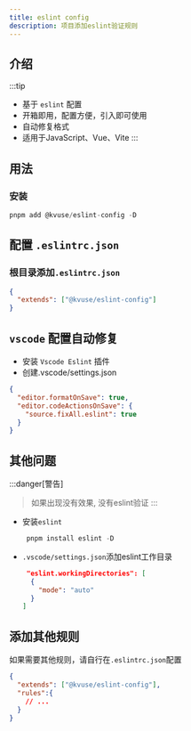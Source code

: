 ```yaml
---
title: eslint config
description: 项目添加eslint验证规则
---
```


## 介绍

:::tip

- 基于 `eslint` 配置
- 开箱即用，配置方便，引入即可使用
- 自动修复格式
- 适用于JavaScript、Vue、Vite
:::

## 用法

### 安装

```js
pnpm add @kvuse/eslint-config -D
```

## 配置 `.eslintrc.json`  

### 根目录添加`.eslintrc.json`  

```json
{
  "extends": ["@kvuse/eslint-config"]
}
```

## `vscode` 配置自动修复

- 安装 `Vscode Eslint` 插件  
- 创建.vscode/settings.json

```json
{
  "editor.formatOnSave": true,
  "editor.codeActionsOnSave": {
    "source.fixAll.eslint": true
  }
}
```

## 其他问题

:::danger[警告]
> 如果出现没有效果, 没有eslint验证
:::

- 安装`eslint`
  
  ```js
   pnpm install eslint -D
  ```

- `.vscode/settings.json`添加eslint工作目录  
  
  ```json
   "eslint.workingDirectories": [
    {
      "mode": "auto"
    }
  ]
   ```

## 添加其他规则  

如果需要其他规则，请自行在`.eslintrc.json`配置

```json
{
  "extends": ["@kvuse/eslint-config"],
  "rules":{
    // ...
  }
}
```
